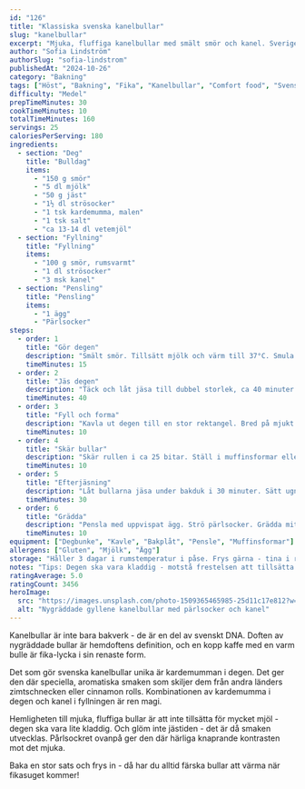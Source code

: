 ```yaml
---
id: "126"
title: "Klassiska svenska kanelbullar"
slug: "kanelbullar"
excerpt: "Mjuka, fluffiga kanelbullar med smält smör och kanel. Sveriges mest älskade bakverk!"
author: "Sofia Lindström"
authorSlug: "sofia-lindstrom"
publishedAt: "2024-10-26"
category: "Bakning"
tags: ["Höst", "Bakning", "Fika", "Kanelbullar", "Comfort food", "Svensk klassiker"]
difficulty: "Medel"
prepTimeMinutes: 30
cookTimeMinutes: 10
totalTimeMinutes: 160
servings: 25
caloriesPerServing: 180
ingredients:
  - section: "Deg"
    title: "Bulldag"
    items:
      - "150 g smör"
      - "5 dl mjölk"
      - "50 g jäst"
      - "1½ dl strösocker"
      - "1 tsk kardemumma, malen"
      - "1 tsk salt"
      - "ca 13-14 dl vetemjöl"
  - section: "Fyllning"
    title: "Fyllning"
    items:
      - "100 g smör, rumsvarmt"
      - "1 dl strösocker"
      - "3 msk kanel"
  - section: "Pensling"
    title: "Pensling"
    items:
      - "1 ägg"
      - "Pärlsocker"
steps:
  - order: 1
    title: "Gör degen"
    description: "Smält smör. Tillsätt mjölk och värm till 37°C. Smula i jäst. Rör ner socker, kardemumma, salt och mjöl (spara lite). Arbeta till smidig deg."
    timeMinutes: 15
  - order: 2
    title: "Jäs degen"
    description: "Täck och låt jäsa till dubbel storlek, ca 40 minuter."
    timeMinutes: 40
  - order: 3
    title: "Fyll och forma"
    description: "Kavla ut degen till en stor rektangel. Bred på mjukt smör. Strö över socker och kanel. Rulla ihop längs långsidan."
    timeMinutes: 10
  - order: 4
    title: "Skär bullar"
    description: "Skär rullen i ca 25 bitar. Ställ i muffinsformar eller på plåt med bakplåtspapper."
    timeMinutes: 10
  - order: 5
    title: "Efterjäsning"
    description: "Låt bullarna jäsa under bakduk i 30 minuter. Sätt ugnen på 250°C."
    timeMinutes: 30
  - order: 6
    title: "Grädda"
    description: "Pensla med uppvispat ägg. Strö pärlsocker. Grädda mitt i ugnen i 8-10 minuter tills gyllene. Låt svalna på galler."
    timeMinutes: 10
equipment: ["Degbunke", "Kavle", "Bakplåt", "Pensle", "Muffinsformar"]
allergens: ["Gluten", "Mjölk", "Ägg"]
storage: "Håller 3 dagar i rumstemperatur i påse. Frys gärna - tina i rumstemperatur eller mikrovåg."
notes: "Tips: Degen ska vara kladdig - motstå frestelsen att tillsätta för mycket mjöl! Kardemumma är hemligheten bakom äkta svensk bulle-smak. Värm gärna upp dagen efter - nästan lika goda!"
ratingAverage: 5.0
ratingCount: 3456
heroImage:
  src: "https://images.unsplash.com/photo-1509365465985-25d11c17e812?w=1200&q=80"
  alt: "Nygräddade gyllene kanelbullar med pärlsocker och kanel"
---
```


Kanelbullar är inte bara bakverk - de är en del av svenskt DNA. Doften av nygräddade bullar är hemdoftens definition, och en kopp kaffe med en varm bulle är fika-lycka i sin renaste form.

Det som gör svenska kanelbullar unika är kardemumman i degen. Det ger den där speciella, aromatiska smaken som skiljer dem från andra länders zimtschnecken eller cinnamon rolls. Kombinationen av kardemumma i degen och kanel i fyllningen är ren magi.

Hemligheten till mjuka, fluffiga bullar är att inte tillsätta för mycket mjöl - degen ska vara lite kladdig. Och glöm inte jästiden - det är då smaken utvecklas. Pårlsockret ovanpå ger den där härliga knaprande kontrasten mot det mjuka.

Baka en stor sats och frys in - då har du alltid färska bullar att värma när fikasuget kommer!

